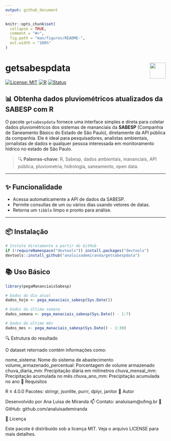 ---
output: github_document
---

<!-- README.md is generated from README.Rmd. Please edit that file -->

```{r, include = FALSE}
knitr::opts_chunk$set(
  collapse = TRUE,
  comment = "#>",
  fig.path = "man/figures/README-",
  out.width = "100%"
)
```

# getsabespdata <img src="https://www.r-project.org/logo/Rlogo.png" align="right" height="50"/>

[![License: MIT](https://img.shields.io/badge/License-MIT-blue.svg)](LICENSE)
[![R](https://img.shields.io/badge/R-≥%204.0.0-blue)](https://www.r-project.org/)
[![Status](https://img.shields.io/badge/status-active-brightgreen.svg)]()

## 📊 Obtenha dados pluviométricos atualizados da SABESP com R

O pacote `getsabespdata` fornece uma interface simples e direta para coletar dados pluviométricos dos sistemas de mananciais da **SABESP** (Companhia de Saneamento Básico do Estado de São Paulo), diretamente da API pública da companhia. Ele é ideal para pesquisadores, analistas ambientais, jornalistas de dados e qualquer pessoa interessada em monitoramento hídrico no estado de São Paulo.

> 🔍 **Palavras-chave**: R, Sabesp, dados ambientais, mananciais, API pública, pluviometria, hidrologia, saneamento, open data.

---

## ✨ Funcionalidade

- Acessa automaticamente a API de dados da SABESP.
- Permite consultas de um ou vários dias usando vetores de datas.
- Retorna um `tibble` limpo e pronto para análise.

---

## 📦 Instalação

```{r, eval = FALSE}
# Instale diretamente a partir do GitHub
if (!requireNamespace("devtools")) install.packages("devtools")
devtools::install_github("analuisademiranda/getsabespdata")
```

## 📚 Uso Básico

```{r, eval = FALSE}
library(pegaMananciaisSabesp)

# Dados do dia atual
dados_hoje <- pega_manaciais_sabesp(Sys.Date())

# Dados da última semana
dados_semana <- pega_manaciais_sabesp(Sys.Date() - 1:7)

# Dados do último mês
dados_mes <- pega_manaciais_sabesp(Sys.Date() - 1:30)
```

🔍 Estrutura do resultado

O dataset retornado contém informações como:

nome_sistema: Nome do sistema de abastecimento
volume_armazenado_percentual: Porcentagem de volume armazenado
chuva_diaria_mm: Precipitação diária em milímetros
chuva_mensal_mm: Precipitação acumulada no mês
chuva_ano_mm: Precipitação acumulada no ano
🧠 Requisitos

R ≥ 4.0.0
Pacotes: stringr, jsonlite, purrr, dplyr, janitor
👤 Autor

Desenvolvido por Ana Luisa de Miranda
📫 Contato: analuisam@ufmg.br
🔗 GitHub: github.com/analuisademiranda

📄 Licença

Este pacote é distribuído sob a licença MIT. Veja o arquivo LICENSE para mais detalhes.
